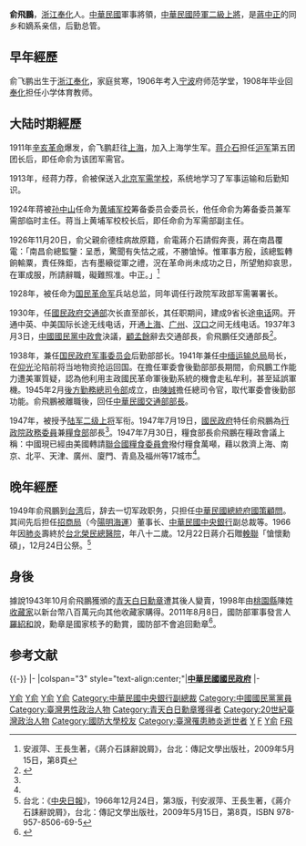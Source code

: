 {{Infobox_officeholder
| name = 俞飛鵬
| image name =Yu Feipeng.jpg
| width = 150px
| now = 中華民國軍事將領 
| period = 
| Sex = 男 
| date of birth =1884年12月29日
| place of birth = {{QING-1862}}[[浙江省_(清)|浙江省]][[奉化縣|奉化縣]]
| date of death = {{Death date and age|1966|12|19|1884|12|29}}
| place of death = {{ROC|臺灣省}}[[臺北市_(省轄市)|臺北市]]（今[[臺北市|臺北市]]）
| party = {{Kmt|19px}}
| nationality = {{QING}}（1884年–1911年）<br> {{ROC-1912}}（1912年–1925年）<br>{{ROC}}（1925年–1966年）
| Native place = [[浙江省_(中華民國)|浙江]][[奉化縣|奉化]]
| educate = 
*寧波師範學校畢業<br>{{Color|blue|(1908年)}}
*北京軍需學校畢業<br>{{Color|blue|(1913年)}}
| past = 
*北京師範學監<br>{{Color|blue|(1913年-1915年)}}
*北京高等師範學監<br>{{Color|blue|(1913年-1915年)}}
*寧波第四中學舍監<br>{{Color|blue|(1915年-1916年)}}
*紹興第五中學舍監<br>{{Color|blue|(1915年-1916年)}}
*（南方政府）福建省松溪縣政府縣長<br>{{Color|blue|(1922年)}}
*（南方政府）福建省浦城縣政府縣長<br>{{Color|blue|(1922年-1923年)}}
*（南方政府）粵軍總部審計處處長<br>{{Color|blue|(1923年)}}
*（南方政府）黃埔陸軍軍官學校經理部副主任<br>{{Color|blue|(1923年-1926年)}}
*（南方政府）國民革命軍兵站總監<br>{{Color|blue|(1926年-)}}
*（南方政府）江西省財政委員會主任委員
*（南方政府）江西省政務委員會委員
*（國民政府）江海關監督<br>{{Color|blue|(1927年4月-1931年1月16日)}}
*（國民政府）國民革命軍總司令部經理處處長<br>{{Color|blue|(1927年4月-1931年1月16日)}}
*（國民政府）國民革命軍總司令部軍需署署長<br>{{Color|blue|(1927年4月-1931年1月16日)}}
*（國民政府）陸海空軍撫卹委員會委員<br>{{Color|blue|(1929年)}}
*（國民政府）交通部政務次長<br>{{Color|blue|(1931年1月16日-1932年1月6日)}}
*（國民政府）交通部政務次長<br>{{Color|blue|(1932年12月7日-1937年3月4日)}}
*（國民政府）交通部常務次長<br>{{Color|blue|(1932年1月6日-1932年12月7日)}}
*中華民國交通部部長<br>{{Color|blue|(1935年12月24日-1937年)}}
*[[國民政府軍事委員會|國民政府軍事委員會]]後勤部部長<br>{{Color|blue|(1938年-1945年1月)}}
*中華民國交通部部長<br>{{Color|blue|(1945年2月-1946年5月16日)}}
*（國民政府）全國水利委員會委員<br>{{Color|blue|(1945年)}}
*（國民政府）水利委員會委員<br>{{Color|blue|(1946年)}}
*（國民政府）糧食部部長<br>{{Color|blue|(1947年7月19日-1948年5月19日)}}
*（國民政府）行政院政務委員<br>{{Color|blue|(1947年7月19日-1948年5月19日)}}
*招商局董事長<br>{{Color|blue|(1949年-1954年)}}
*中央銀行副總裁<br>{{Color|blue|(1954年-1966年12月19日)}}
}}

'''俞飛鵬'''{{BD|1884年|12月29日|1966年|12月19日}}，[[浙江|浙江]][[奉化|奉化]]人。[[中華民國|中華民國]]軍事將領，[[中華民國陸軍|中華民國陸軍]][[二級上將|二級上將]]，是[[蔣中正|蔣中正]]的同乡和嫡系亲信，后勤总管。

== 早年經歷 ==
俞飞鹏出生于[[浙江|浙江]][[奉化|奉化]]，家庭贫寒，1906年考入[[宁波|宁波]]府师范学堂，1908年毕业回[[奉化|奉化]]担任小学体育教师。

== 大陆时期經歷 ==
1911年[[辛亥革命|辛亥革命]]爆发，俞飞鹏赶往[[上海|上海]]，加入上海学生军。[[蒋介石|蒋介石]]担任[[沪军|沪军]]第五团团长后，即任命俞为该团军需官。

1913年，经蒋力荐，俞被保送入[[北京|北京]][[军需学校|军需学校]]，系统地学习了军事运输和后勤知识。

1924年蒋被[[孙中山|孙中山]]任命为[[黄埔军校|黄埔军校]]筹备委员会委员长，他任命俞为筹备委员兼军需部临时主任。蒋当上黄埔军校校长后，即任命俞为军需部副主任。

1926年11月20日，俞父親俞德桂病故原籍，俞電蔣介石請假奔喪，蔣在南昌覆電：「南昌俞總監鑒：呈悉，驚聞有失怙之戚，不勝愴悼。惟軍事方殷，該總監轉餉輸粟，責任殊鉅，古有墨縗從軍之禮，況在革命尚未成功之日，所望勉抑哀思，在軍成服，所請辭職，礙難照准。中正。」<ref>安淑萍、王長生著，《蔣介石誄辭說屑》，台北：傳記文學出版社，2009年5月15日，第8頁</ref>

1928年，被任命为[[国民革命军|国民革命军]]兵站总监，同年调任行政院军政部军需署署长。

1930年，任[[中華民國交通部|國民政府交通部]]次长直至部长，其任职期间，建成9省长途[[电话|电话]]网。开通中英、中美国际长途无线电话，开通[[上海|上海]]、[[广州|广州]]、[[汉口|汉口]]之间无线电话。1937年3月3日，[[中國國民黨中央政治委員會|中國國民黨中政會]]決議，[[顧孟餘|顧孟餘]]辭去交通部長，俞飛鵬任交通部長<ref name="民" >{{cite book |editors=[[李新_(1918年)|李新]]總主編，中國社會科學院近代史研究所中華民國史研究室，韓信夫、姜克夫主編 |title=《中華民國史大事記》 |location=北京 |publisher=[[中華書局|中華書局]] |year=2011 |isbn=9787101079982}}</ref>{{rp|5377}}。

1938年，兼任[[國民政府軍事委員會|国民政府军事委员会]]后勤部部长。1941年兼任[[中缅运输总局|中缅运输总局]]局长，在[[仰光|仰光]]沦陷前将当地物资抢运回国。在擔任軍委會後勤部部長期間，俞飛鵬工作能力遭美軍質疑，認為他利用主政國民革命軍後勤系統的機會走私牟利，甚至延誤軍機。1945年2月[[國防部聯合後勤司令部#早期歷史|後方勤務總司令部]]成立，由[[陳誠|陳誠]]擔任總司令官，取代軍委會後勤部功能。俞飛鵬被離職後，回任[[中華民國交通部部長|中華民國交通部部長]]。

1947年，被授予[[中華民國陸軍|陆军]][[国民革命军上将|二级上将]]军衔。1947年7月19日，[[國民政府|國民政府]]特任俞飛鵬為[[政務委員_(中華民國)|行政院政務委員]]兼[[中華民國糧食部|糧食部]]部長<ref name=民 />{{rp|8386}}。1947年7月30日，糧食部長俞飛鵬在糧政會議上稱：中國現已經由美國轉請[[聯合國糧食委員會|聯合國糧食委員會]]撥付糧食萬噸，藉以救濟上海、南京、北平、天津、廣州、廈門、青島及福州等17城市<ref name=民 />{{rp|8391}}。

== 晚年經歷 ==
1949年俞飛鵬到[[台湾|台湾]]后，辞去一切军政职务，只担任[[中華民國總統府國策顧問|中華民國總統府國策顧問]]。其间先后担任[[招商局|招商局]]（今[[陽明海運|陽明海運]]）董事长、[[中華民國中央銀行|中華民國中央銀行]]副总裁等。1966年因[[肺炎|肺炎]]壽終於[[台北榮民總醫院|台北榮民總醫院]]，年八十二歲。12月22日蔣介石贈[[輓聯|輓聯]]「愴懷勳碩」，12月24日公祭。<ref>台北：《[[中央日報|中央日報]]》，1966年12月24日，第3版，刊安淑萍、王長生著，《蔣介石誄辭說屑》，台北：傳記文學出版社，2009年5月15日，第8頁，ISBN 978-957-8506-69-5</ref>

==身後==
據說1943年10月俞飛鵬獲頒的[[青天白日勳章|青天白日勳章]]遭其後人變賣，1998年由[[桃園縣|桃園縣]]陳姓[[收藏家|收藏家]]以新台幣八百萬元向其他收藏家購得。2011年8月8日，國防部軍事發言人[[羅紹和|羅紹和]]說，勳章是國家核予的勳賞，國防部不會追回勳章<ref>{{Cite web |url=https://tw.appledaily.com/headline/20110809/KC5ON6L4UJQGDNR44X5OUO6USE/ |title=「免死金牌」名將勛章800萬賣掉 僅頒發208枚 俞飛鵬子孫流出 |access-date=2021-08-29 |archive-date=2021-10-21 |archive-url=https://web.archive.org/web/20211021033644/https://tw.appledaily.com/headline/20110809/KC5ON6L4UJQGDNR44X5OUO6USE/ }}</ref>。

== 参考文献 ==
{{Reflist|30em}}

{{-}}
{{start box}}
{{s-off|roc}}
|-
|colspan="3" style="text-align:center;"|'''[[中華民國|中華民國]][[國民政府|國民政府]]'''
|-
{{s-before|[[朱家驊|朱家驊]]|（正任）}}
{{s-title|[[中華民國交通部|國民政府交通部]]部長<br /><small>代理</small>|1935年}}
{{s-after|[[顧孟餘|顧孟餘]]|（正任）}}
{{s-before|[[顧孟餘|顧孟餘]]}}
{{s-title|[[中華民國交通部|國民政府交通部]]部長<br /><small>第四任</small>|1937年3月 - 1938年（首次）}}
{{s-after|[[張嘉璈|張嘉璈]]}}
{{s-before|[[曾養甫|曾養甫]]}}
{{s-title|[[中華民國交通部|國民政府交通部]]部長<br /><small>第七任</small>|1945年2月 - 1946年5月16日（再次）}}
{{s-after|[[俞大維|俞大維]]}}
{{end box}}

{{奉化三俞}}
{{江西行政长官}}
{{中華民國交通部部長}}

[[Category:中華民國總統府國策顧問|Y俞]]
[[Category:中華民國交通部部長|Y俞]]
[[Category:中華民國大陸時期軍事人物|Y俞]]
[[Category:中華民國大陸時期政治人物|Y俞]]
[[Category:中華民國中央銀行副總裁|Category:中華民國中央銀行副總裁]]
[[Category:中國國民黨黨員|Category:中國國民黨黨員]]
[[Category:臺灣男性政治人物|Category:臺灣男性政治人物]]
[[Category:青天白日勳章獲得者|Category:青天白日勳章獲得者]]
[[Category:20世紀臺灣政治人物|Category:20世紀臺灣政治人物]]
[[Category:國防大學校友|Category:國防大學校友]]
[[Category:臺灣罹患肺炎逝世者|Category:臺灣罹患肺炎逝世者]]
[[Category:台灣戰後寧波移民|Y]]
[[Category:奉化三俞|F]]
[[Category:奉化人|Y俞]]
[[Category:俞姓|F飛]]